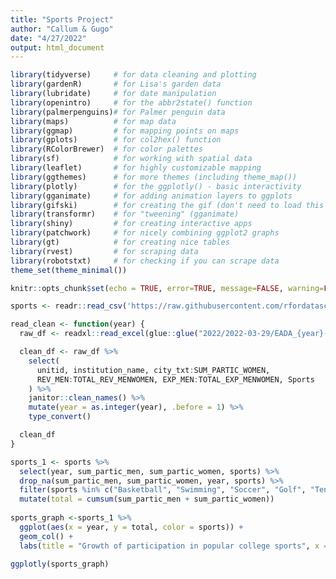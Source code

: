```yaml
---
title: "Sports Project"
author: "Callum & Gugo"
date: "4/27/2022"
output: html_document
---
```


```r
library(tidyverse)     # for data cleaning and plotting
library(gardenR)       # for Lisa's garden data
library(lubridate)     # for date manipulation
library(openintro)     # for the abbr2state() function
library(palmerpenguins)# for Palmer penguin data
library(maps)          # for map data
library(ggmap)         # for mapping points on maps
library(gplots)        # for col2hex() function
library(RColorBrewer)  # for color palettes
library(sf)            # for working with spatial data
library(leaflet)       # for highly customizable mapping
library(ggthemes)      # for more themes (including theme_map())
library(plotly)        # for the ggplotly() - basic interactivity
library(gganimate)     # for adding animation layers to ggplots
library(gifski)        # for creating the gif (don't need to load this library every time,but need it installed)
library(transformr)    # for "tweening" (gganimate)
library(shiny)         # for creating interactive apps
library(patchwork)     # for nicely combining ggplot2 graphs  
library(gt)            # for creating nice tables
library(rvest)         # for scraping data
library(robotstxt)     # for checking if you can scrape data
theme_set(theme_minimal())
```


```r
knitr::opts_chunk$set(echo = TRUE, error=TRUE, message=FALSE, warning=FALSE)
```


```r
sports <- readr::read_csv('https://raw.githubusercontent.com/rfordatascience/tidytuesday/master/data/2022/2022-03-29/sports.csv')

read_clean <- function(year) {
  raw_df <- readxl::read_excel(glue::glue("2022/2022-03-29/EADA_{year}-{as.double(year)+1}/Schools.xlsx"))

  clean_df <- raw_df %>%
    select(
      unitid, institution_name, city_txt:SUM_PARTIC_WOMEN,
      REV_MEN:TOTAL_REV_MENWOMEN, EXP_MEN:TOTAL_EXP_MENWOMEN, Sports
    ) %>%
    janitor::clean_names() %>%
    mutate(year = as.integer(year), .before = 1) %>%
    type_convert()

  clean_df
}
```

```r
sports_1 <- sports %>% 
  select(year, sum_partic_men, sum_partic_women, sports) %>% 
  drop_na(sum_partic_men, sum_partic_women, year, sports) %>% 
  filter(sports %in% c("Basketball", "Swimming", "Soccer", "Golf", "Tennis")) %>% 
  mutate(total = cumsum(sum_partic_men + sum_partic_women))
  
sports_graph <-sports_1 %>% 
  ggplot(aes(x = year, y = total, color = sports)) +
  geom_col() +
  labs(title = "Growth of participation in popular college sports", x = "Year", y = "Total Number of Male and Female Participants")

ggplotly(sports_graph)
  
```




